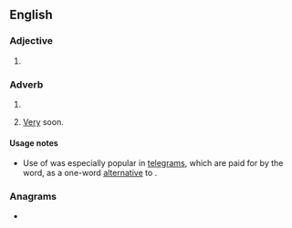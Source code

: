 ==English==

===Adjective===
{{head|en|adjective superlative form}}

# {{en-superlative of|soon}}

===Adverb===
{{head|en|adverb superlative form}}

# {{en-superlative of|soon}}
# {{lb|en|informal}} [[very|Very]] soon.{{rfex|en}}

====Usage notes====
* {{sense|very soon}} Use of {{m|en||soonest}} was especially popular in [[telegram]]s, which are paid for by the word, as a one-word [[alternative]] to {{soplink|as|soon|as|possible}}.

===Anagrams===
* {{anagrams|en|osteons}}